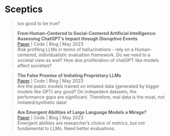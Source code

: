 # Sceptics
> too good to be true?


> **From Human-Centered to Social-Centered Artificial Intelligence: Assessing ChatGPT's Impact through Disruptive Events **\
[Paper](https://arxiv.org/abs/2306.00227) | Code | Blog | May 2023 \
Risk profiling LLMs in terms of hallucinations - rely on a Human-centered, individualistic evaluation framework. Do we need to a societal view as well? How doe proliferation of chatGPT like models affect societies?

> **The False Promise of Imitating Proprietary LLMs **\
[Paper](https://arxiv.org/abs/2305.15717) | Code | Blog | May 2023 \
Are the public models trained on imitated data (generated by bigger models like GPT) any good?
On indepedent datasets, the performance gaps are significant. Therefore, real data is the moat, not imitated/synthetic data!

> **Are Emergent Abilities of Large Language Models a Mirage? **\
[Paper](https://arxiv.org/abs/2304.15004) | Code | Blog | May 2023 \
Emergent abilities are researcher's choice of metrics, but not fundamental to LLMs. Need better evaluations.